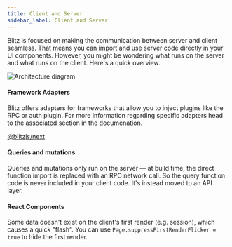 ```yaml
---
title: Client and Server
sidebar_label: Client and Server
---
```


Blitz is focused on making the communication between server and client
seamless. That means you can import and use server code directly in your
UI components. However, you might be wondering what runs on the server and
what runs on the client. Here's a quick overview.

![Architecture diagram](/img/architecture-alt.png)

#### Framework Adapters
Blitz offers adapters for frameworks that allow you to inject plugins like the RPC or auth plugin.
For more information regarding specific adapters head to the associated section in the documenation.

[@blitzjs/next](/docs/blitzjs-next)

#### Queries and mutations

Queries and mutations only run on the server — at build time, the direct
function import is replaced with an RPC network call. So the query
function code is never included in your client code. It's instead moved to
an API layer.


#### React Components

Some data doesn't exist on the client's first render (e.g. session), which
causes a quick "flash". You can use
`Page.suppressFirstRenderFlicker = true` to hide the first render.
